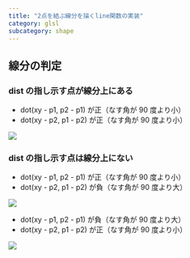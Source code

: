 ```yaml
---
title: "2点を結ぶ線分を描くline関数の実装"
category: glsl
subcategory: shape
---
```



<Canvas />

## 線分の判定

### dist の指し示す点が線分上にある

- dot(xy - p1, p2 - p1) が正（なす角が 90 度より小）
- dot(xy - p2, p1 - p2) が正（なす角が 90 度より小）

![](/webgl-practice-ground/articles/draw-line-glsl/dot-p-times-p.svg)

### dist の指し示す点は線分上にない

- dot(xy - p1, p2 - p1) が正（なす角が 90 度より小）
- dot(xy - p2, p1 - p2) が負（なす角が 90 度より大）

![](/webgl-practice-ground/articles/draw-line-glsl/dot-p-times-n.svg)

- dot(xy - p1, p2 - p1) が負（なす角が 90 度より大）
- dot(xy - p2, p1 - p2) が正（なす角が 90 度より小）

![](/webgl-practice-ground/articles/draw-line-glsl/dot-n-times-p.svg)
